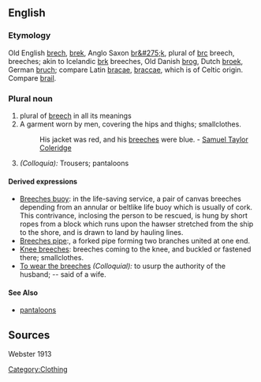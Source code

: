 ==English==
===Etymology===
Old English [[brech]], [[brek]], Anglo Saxon [[br&#275;k]], plural of [[brc]] breech, breeches; akin to Icelandic [[brk]] breeches, Old Danish [[brog]], Dutch [[broek]], German [[bruch]]; compare Latin [[bracae]], [[braccae]], which is of Celtic origin. Compare [[brail]].
===Plural noun===
# plural of [[breech]] in all its meanings
#A garment worn by men, covering the hips and thighs; smallclothes.
#:His jacket was red, and his [[breeches]] were blue. - [[Samuel Taylor Coleridge]]
#''(Colloquia):'' Trousers; pantaloons

====Derived expressions====
*[[Breeches buoy]]: in the life-saving service, a pair of canvas breeches depending from an annular or beltlike life buoy which is usually of cork. This contrivance, inclosing the person to be rescued, is hung by short ropes from a block which runs upon the hawser stretched from the ship to the shore, and is drawn to land by hauling lines.
*[[Breeches pipe]]:, a forked pipe forming two branches united at one end.
*[[Knee breeches]]: breeches coming to the knee, and buckled or fastened there; smallclothes.
*[[To wear the breeches]] ''(Colloquial):'' to usurp the authority of the husband; -- said of a wife. 
====See Also====
*[[pantaloons]]

==Sources==
Webster 1913

[[Category:Clothing]]